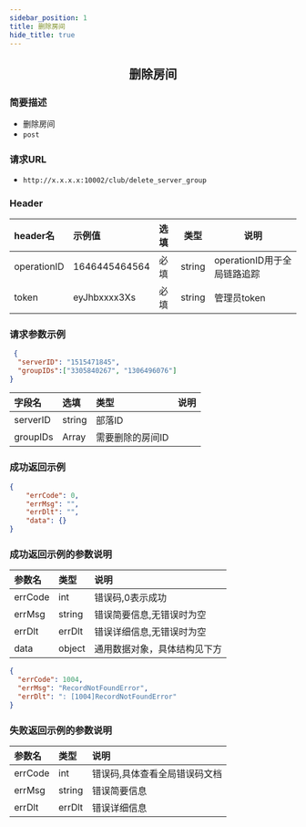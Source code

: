```yaml
---
sidebar_position: 1
title: 删除房间
hide_title: true
---
```


<center>

## 删除房间

</center>

### 简要描述
- 删除房间
- `post` 
### 请求URL
- `http://x.x.x.x:10002/club/delete_server_group` 


### Header
|header名|示例值|选填|类型|说明|
|:----    |:-------    |:--- |---|------      |
|operationID|1646445464564|必填|string|operationID用于全局链路追踪|
|token|eyJhbxxxx3Xs|必填|string|管理员token|


### 请求参数示例


```json
 {
  "serverID": "1515471845",
  "groupIDs":["3305840267", "1306496076"]
}


```
|字段名|选填|类型|说明|
|:----    |:-------    |:--- |---|
|serverID|string|部落ID|
|groupIDs|Array|需要删除的房间ID|

### 成功返回示例


```json
{
    "errCode": 0,
    "errMsg": "",
    "errDlt": "",
    "data": {}
}
```
### 成功返回示例的参数说明


|参数名|类型|说明|
|:----    |:-------    |:--- |
|errCode|int|错误码,0表示成功|
|errMsg|string|错误简要信息,无错误时为空|
|errDlt|errDlt|错误详细信息,无错误时为空|
|data|object|通用数据对象，具体结构见下方|


```json
{
  "errCode": 1004,
  "errMsg": "RecordNotFoundError",
  "errDlt": ": [1004]RecordNotFoundError"
}
```
### 失败返回示例的参数说明


|参数名|类型|说明|
|:----    |:-------    |:--- |
|errCode|int|错误码,具体查看全局错误码文档|
|errMsg|string|错误简要信息|
|errDlt|errDlt|错误详细信息|
